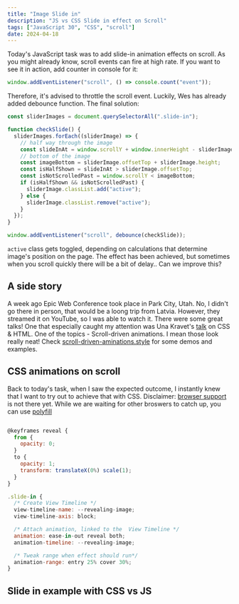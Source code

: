 ```yaml
---
title: "Image Slide in"
description: "JS vs CSS Slide in effect on Scroll"
tags: ["JavaScript 30", "CSS", "scroll"]
date: 2024-04-18
---
```



Today's JavaScript task was to add slide-in animation effects on scroll. As you might already know, scroll events can fire at high rate. If you want to see it in action, add counter in console for it:

```javascript
window.addEventListener("scroll", () => console.count("event"));
```

Therefore, it's advised to throttle the scroll event.
Luckily, Wes has already added debounce function. The final solution:

```javascript
const sliderImages = document.querySelectorAll(".slide-in");

function checkSlide() {
  sliderImages.forEach((sliderImage) => {
    // half way through the image
    const slideInAt = window.scrollY + window.innerHeight - sliderImage.height / 2;
    // bottom of the image
    const imageBottom = sliderImage.offsetTop + sliderImage.height;
    const isHalfShown = slideInAt > sliderImage.offsetTop;
    const isNotScrolledPast = window.scrollY < imageBottom;
    if (isHalfShown && isNotScrolledPast) {
      sliderImage.classList.add("active");
    } else {
      sliderImage.classList.remove("active");
    }
  });
}

window.addEventListener("scroll", debounce(checkSlide));
```

`active` class gets toggled, depending on calculations that determine image's position on the page.
The effect has been achieved, but sometimes when you scroll quickly there will be a bit of delay..
Can we improve this?

## A side story

A week ago Epic Web Conference took place in Park City, Utah. No, I didn't go there in person, that would be a loong trip from Latvia. However, they streamed it on YouTube, so I was able to watch it.
There were some great talks! One that especially caught my attention was Una Kravet's [talk](https://www.youtube.com/live/Q0fwzlwTLWk?si=pfHDS2wrsX4gOapK&t=3680) on CSS & HTML.
One of the topics - Scroll-driven animations. I mean those look really neat! Check [scroll-driven-aminations.style](https://scroll-driven-animations.style/) for some demos and examples.

## CSS animations on scroll

Back to today's task, when I saw the expected outcome, I instantly knew that I want to try out to achieve that with CSS. Disclaimer: [browser support](https://caniuse.com/?search=view-timeline) is not there yet. While we are waiting for other broswers to catch up, you can use [polyfill](https://github.com/flackr/scroll-timeline)

```javascript

@keyframes reveal {
  from {
    opacity: 0;
  }
  to {
    opacity: 1;
    transform: translateX(0%) scale(1);
  }
}

.slide-in {
  /* Create View Timeline */
  view-timeline-name: --revealing-image;
  view-timeline-axis: block;

  /* Attach animation, linked to the  View Timeline */
  animation: ease-in-out reveal both;
  animation-timeline: --revealing-image;

  /* Tweak range when effect should run*/
  animation-range: entry 25% cover 30%;
}
```

## Slide in example with CSS vs JS

<ImageSlideExample />
